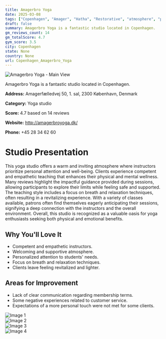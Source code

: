 ```yaml
---
title: Amagerbro Yoga
date: 2025-03-08
tags: ["Copenhagen", "Amager", "Hatha", "Restorative", "atmosphere", "personalized approach", "Copenhagen"]  
draft: false
summary: Amagerbro Yoga is a fantastic studio located in Copenhagen.
gm_reviews_count: 14
gm_totalScore: 4.7
gym_score: 3.5
city: Copenhagen
state: None
country: None
url: Copenhagen_Amagerbro_Yoga
---
```


<div className="aspect-[16/9] relative my-8">
  <img 
    src="https://streetviewpixels-pa.googleapis.com/v1/thumbnail?panoid=Kvu5vUPbREXfHd2HQT23qA&cb_client=maps_sv.tactile.gps&w=203&h=100&yaw=189.42622&pitch=0&thumbfov=100"
    alt="Amagerbro Yoga - Main View"
    className="object-cover absolute inset-0 w-full h-full rounded-lg"
  />
</div>

Amagerbro Yoga is a fantastic studio located in Copenhagen.

**Address:** Amagerfælledvej 50, 1. sal, 2300 København, Denmark

**Category:** Yoga studio

**Score:** 4.7 based on 14 reviews

**Website:** http://amagerbroyoga.dk/

**Phone:** +45 28 34 62 60

# Studio Presentation

This yoga studio offers a warm and inviting atmosphere where instructors prioritize personal attention and well-being. Clients experience competent and empathetic teaching that enhances their physical and mental wellness. Many reviews highlight the impactful guidance provided during sessions, allowing participants to explore their limits while feeling safe and supported. The teaching style includes a focus on breath and relaxation techniques, often resulting in a revitalizing experience. With a variety of classes available, patrons often find themselves eagerly anticipating their sessions, signifying a deep connection with the instructors and the overall environment. Overall, this studio is recognized as a valuable oasis for yoga enthusiasts seeking both physical and emotional benefits.



## Why You'll Love It

- Competent and empathetic instructors.
- Welcoming and supportive atmosphere.
- Personalized attention to students' needs.
- Focus on breath and relaxation techniques.
- Clients leave feeling revitalized and lighter.

## Areas for Improvement

- Lack of clear communication regarding membership terms.
- Some negative experiences related to customer service.
- Expectations of a more personal touch were not met for some clients.

<div className="grid grid-cols-1 xl:grid-cols-2 gap-4 my-8">
<div className="aspect-[4/3] relative"><img src="https://lh5.googleusercontent.com/p/AF1QipNLzGnlx-v7ybA4rdMYABQTVzVBGbAzc909KIRC=w1920-h1080-k-no" alt="Image 1" className="object-cover absolute inset-0 w-full h-full rounded-lg" /></div>
<div className="aspect-[4/3] relative"><img src="https://lh5.googleusercontent.com/p/AF1QipOE0Dq0lxVbbTJvhOsVRO33jSli867SI2kH_LTW=w1920-h1080-k-no" alt="Image 2" className="object-cover absolute inset-0 w-full h-full rounded-lg" /></div>
<div className="aspect-[4/3] relative"><img src="https://lh5.googleusercontent.com/p/AF1QipMRdCGiPUSscSw4s4g6jCCBi0zCpXRE7mxl5tJ_=w1920-h1080-k-no" alt="Image 3" className="object-cover absolute inset-0 w-full h-full rounded-lg" /></div>
<div className="aspect-[4/3] relative"><img src="https://lh5.googleusercontent.com/p/AF1QipPq5CRW8iVT750FY69i-RsGxwn7lgkkUSVYG2B2=w1920-h1080-k-no" alt="Image 4" className="object-cover absolute inset-0 w-full h-full rounded-lg" /></div>
</div>